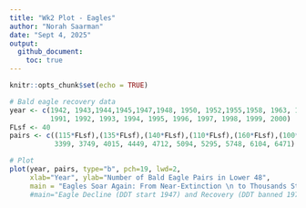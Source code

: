 ```yaml
---
title: "Wk2 Plot - Eagles"
author: "Norah Saarman"
date: "Sept 4, 2025"
output:
  github_document:
    toc: true
---
```


```r
knitr::opts_chunk$set(echo = TRUE)
```

```r
# Bald eagle recovery data
year <- c(1942, 1943,1944,1945,1947,1948, 1950, 1952,1955,1958, 1963, 1974, 1981, 1982, 1984, 1986, 1987, 1988, 1989, 1990,
          1991, 1992, 1993, 1994, 1995, 1996, 1997, 1998, 1999, 2000)
FLsf <- 40
pairs <- c((115*FLsf),(135*FLsf),(140*FLsf),(110*FLsf),(160*FLsf),(100*FLsf), (35*FLsf),(20*FLsf),(10*FLsf),(5*FLsf),417, 791, 1188, 1480, 1757, 1875, 2238, 2475, 2680, 3035,
           3399, 3749, 4015, 4449, 4712, 5094, 5295, 5748, 6104, 6471)

# Plot
plot(year, pairs, type="b", pch=19, lwd=2,
     xlab="Year", ylab="Number of Bald Eagle Pairs in Lower 48",
     main = "Eagles Soar Again: From Near-Extinction \n to Thousands Strong — Thanks to 1972 DDT Ban")
     #main="Eagle Decline (DDT start 1947) and Recovery (DDT banned 1972)")
```

